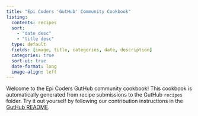 ```yaml
---
title: "Epi Coders 'GutHub' Community Cookbook"
listing:
  contents: recipes
  sort:
    - "date desc"
    - "title desc"
  type: default
  fields: [image, title, categories, date, description]
  categories: true
  sort-ui: true
  date-format: long
  image-align: left
---
```


Welcome to the Epi Coders GutHub community cookbook! This cookbook is automatically generated from recipe submissions to the GutHub `recipes` folder. Try it out yourself by following our contribution instructions in the [GutHub README](https://github.com/cascadiarconf-gh-workshops/GutHub).
